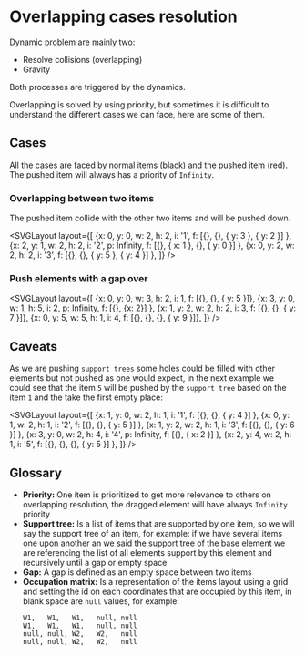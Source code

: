 

<Meta title="Dynamics/SolidGravityDynamic" />

# Overlapping cases resolution

Dynamic problem are mainly two:

- Resolve collisions (overlapping)
- Gravity

Both processes are triggered by the dynamics.

Overlapping is solved by using priority, but sometimes it is difficult to
understand the different cases we can face, here are some of them.

## Cases

All the cases are faced by normal items (black) and the pushed item (red). The
pushed item will always has a priority of `Infinity`.

### Overlapping between two items

The pushed item collide with the other two items and will be pushed down.

<SVGLayout layout={[
  {x: 0, y: 0, w: 2, h: 2, i: '1', f: [{}, {}, { y: 3 }, { y: 2 }] },
  {x: 2, y: 1, w: 2, h: 2, i: '2', p: Infinity, f: [{}, { x: 1 }, {}, { y: 0 }] },
  {x: 0, y: 2, w: 2, h: 2, i: '3', f: [{}, {}, { y: 5 }, { y: 4 }] },
]} />

### Push elements with a gap over

<SVGLayout layout={[
  {x: 0, y: 0, w: 3, h: 2, i: 1, f: [{}, {}, { y: 5 }]},
  {x: 3, y: 0, w: 1, h: 5, i: 2, p: Infinity, f: [{}, {x: 2}] },
  {x: 1, y: 2, w: 2, h: 2, i: 3, f: [{}, {}, { y: 7 }]},
  {x: 0, y: 5, w: 5, h: 1, i: 4, f: [{}, {}, {}, { y: 9 }]},
]} />

## Caveats

As we are pushing `support trees` some holes could be filled with other elements
but not pushed as one would expect, in the next example we could see that the
item `5` will be pushed by the `support tree` based on the item `1` and the take
the first empty place:

<SVGLayout layout={[
  {x: 1, y: 0, w: 2, h: 1, i: '1', f: [{}, {}, { y: 4 }] },
  {x: 0, y: 1, w: 2, h: 1, i: '2', f: [{}, {}, { y: 5 }] },
  {x: 1, y: 2, w: 2, h: 1, i: '3', f: [{}, {}, { y: 6 }] },
  {x: 3, y: 0, w: 2, h: 4, i: '4', p: Infinity, f: [{}, { x: 2 }] },
  {x: 2, y: 4, w: 2, h: 1, i: '5', f: [{}, {}, {}, { y: 5 }] },
]} />

## Glossary

- __Priority:__ One item is prioritized to get more relevance to others on
  overlapping resolution, the dragged element will have always `Infinity`
  priority
- __Support tree:__ Is a list of items that are supported by one item, so we will
  say the support tree of an item, for example: if we have several items one
  upon another an we said the support tree of the base element we are
  referencing the list of all elements support by this element and recursively
  until a gap or empty space
- __Gap:__ A gap is defined as an empty space between two items
- __Occupation matrix:__ Is a representation of the items layout using a grid and
  setting the id on each coordinates that are occupied by this item, in blank
  space are `null` values, for example:
  ```
  W1,   W1,   W1,   null, null
  W1,   W1,   W1,   null, null
  null, null, W2,   W2,   null
  null, null, W2,   W2,   null
  ```
